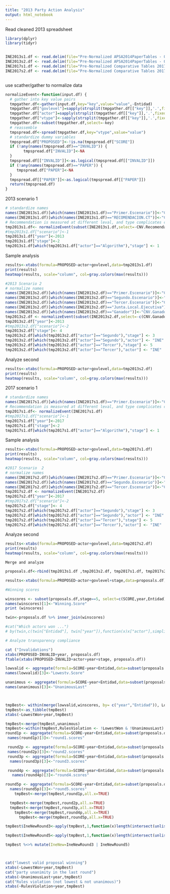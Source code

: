 ```yaml
---
title: "2013 Party Action Analysis"
output: html_notebook
---
```

Read cleaned 2013 spreadsheet
```r
library(dplyr)
library(tidyr)


INE2013s1.df <- read.delim(file="Pre-Normalized APSA2014PaperTables - Obs 1st Scenario.tsv",stringsAsFactors =FALSE,na.strings="-")
INE2013s2.df <- read.delim(file="Pre-Normalized APSA2014PaperTables - Obs 2nd Scsnario .tsv",stringsAsFactors =FALSE,na.strings="-")
INE2017s1.df <- read.delim(file="Pre-Normalized Comparative Tables 2017 Federal (APSA 2019) - 1erEsc 2017.tsv",stringsAsFactors =FALSE,na.strings="-")
INE2017s2.df <- read.delim(file="Pre-Normalized Comparative Tables 2017 Federal (APSA 2019) - 2doEsc+final 2017.tsv",stringsAsFactors =FALSE,na.strings="-")



```

use scather/gather to normalize data

```r
normalizeEvent<-function(input.df) {
  # gather into key value pairs
  tmpgather.df<-gather(input.df,key="key",value="value",-Entidad)
  tmpgather.df["govlevel"]=sapply(strsplit(tmpgather.df[["key"]],'.',fixed=TRUE),function(x)x[[1]])
  tmpgather.df["actor"]=sapply(strsplit(tmpgather.df[["key"]],'.',fixed=TRUE),function(x)x[[2]])
  tmpgather.df["vtype"]<-sapply(strsplit(tmpgather.df[["key"]],'.',fixed=TRUE),function(x)if(length(x)==3){x[[3]]}else{"SCORE"})
  tmpgather.df<-subset(tmpgather.df,select=-key)
  # reassemble 
  tmpspread.df<-spread(tmpgather.df,key="vtype",value="value")
  # standardize dummy variables
  tmpspread.df["PROPOSED"]<-!is.na(tmpspread.df["SCORE"])
  if (!any(names(tmpspread.df)=="INVALID")) {
        tmpspread.df["INVALID"]<-NA
  }
  tmpspread.df[["INVALID"]]<-as.logical(tmpspread.df[["INVALID"]])
  if (!any(names(tmpspread.df)=="PAPER")) {
     tmpspread.df["PAPER"]<-NA
  }
  tmpspread.df[["PAPER"]]<-as.logical(tmpspread.df[["PAPER"]])
  return(tmpspread.df) 
}
```

2013 scenario 1
```r
# standardize names
names(INE2013s1.df)[which(names(INE2013s1.df)=="Primer.Escenario")]<-"CNV.Algorithm"
names(INE2013s1.df)[which(names(INE2013s1.df)=="RECOMENDACION.CT")]<-"CNV.Recomendacion"
# Recommendation is measured at different leval, and type complicates comparison
tmp2013s1.df<- normalizeEvent(subset(INE2013s1.df,select=-CNV.Recomendacion))
#tmp2013s1.df["scenario"]<-1
tmp2013s1.df["year"]<-2013
tmp2013s1.df["stage"]<-2
tmp2013s1.df[which(tmp2013s1.df["actor"]=="Algorithm"),"stage"] <- 1
```

Sample analysis 
```r
results<-xtabs(formula=PROPOSED~actor+govlevel,data=tmp2013s1.df)
print(results)
heatmap(results, scale="column", col=gray.colors(max(results)))
```
```r
#2013 Scenario 2
# normalize names
names(INE2013s2.df)[which(names(INE2013s2.df)=="Primer.Escenario")]<-"CNV.Algorithm"
names(INE2013s2.df)[which(names(INE2013s2.df)=="Segundo.Escenario")]<-"CNV.Segundo"
names(INE2013s2.df)[which(names(INE2013s2.df)=="Tercer.Escenario")]<-"CNV.Tercer"
names(INE2013s2.df)[which(names(INE2013s2.df)=="Junta.Local.Ejecutiva")]<-"CNV.Junta"
names(INE2013s2.df)[which(names(INE2013s2.df)=="Ganador")]<-"CNV.Ganador"
tmp2013s2.df <- normalizeEvent(subset(INE2013s2.df,select=-c(CNV.Ganador,CNV.Algorithm)))
tmp2013s2.df["year"]<-2013
#tmp2013s2.df["scenario"]<-2
tmp2013s2.df["stage"]<- 4
tmp2013s2.df[which(tmp2013s2.df["actor"]=="Segundo"),"stage"] <- 3
tmp2013s2.df[which(tmp2013s2.df["actor"]=="Segundo"),"actor"] <- "INE"
tmp2013s2.df[which(tmp2013s2.df["actor"]=="Tercer"),"stage"] <- 5
tmp2013s2.df[which(tmp2013s2.df["actor"]=="Tercer"),"actor"] <- "INE"


```
Analyze second
```r
results<-xtabs(formula=PROPOSED~actor+govlevel,data=tmp2013s2.df)
print(results)
heatmap(results, scale="column", col=gray.colors(max(results)))
```

2017 scenario 1
```r
# standardize names
names(INE2017s1.df)[which(names(INE2017s1.df)=="Primer.Escenario")]<-"CNV.Algorithm"
# Recommendation is measured at different leval, and type complicates comparison
tmp2017s1.df<- normalizeEvent(INE2017s1.df)
#tmp2017s1.df["scenario"]<-1
tmp2017s1.df["year"]<-2017
tmp2017s1.df["stage"]<-2
tmp2017s1.df[which(tmp2017s1.df["actor"]=="Algorithm"),"stage"] <- 1
```

Sample analysis 
```r
results<-xtabs(formula=PROPOSED~actor+govlevel,data=tmp2017s1.df)
print(results)
heatmap(results, scale="column", col=gray.colors(max(results)))
```

```r
#2017 Scenario  2
# normalize names
names(INE2017s2.df)[which(names(INE2017s2.df)=="Primer.Escenario")]<-"CNV.Algorithm"
names(INE2017s2.df)[which(names(INE2017s2.df)=="Segundo.Escenario")]<-"CNV.Segundo"
names(INE2017s2.df)[which(names(INE2017s2.df)=="Tercer.Escenario")]<-"CNV.Tercer"
tmp2017s2.df <- normalizeEvent(INE2017s2.df)
tmp2017s2.df["year"]<-2017
#tmp2017s2.df["scenario"]<-2
tmp2017s2.df["stage"]<- 4
tmp2017s2.df[which(tmp2017s2.df["actor"]=="Segundo"),"stage"] <- 3
tmp2017s2.df[which(tmp2017s2.df["actor"]=="Segundo"),"actor"] <- "INE"
tmp2017s2.df[which(tmp2017s2.df["actor"]=="Tercer"),"stage"] <- 5
tmp2017s2.df[which(tmp2017s2.df["actor"]=="Tercer"),"actor"] <- "INE"

```
Analyze second
```r
results<-xtabs(formula=PROPOSED~actor+govlevel,data=tmp2017s2.df)
print(results)
heatmap(results, scale="column", col=gray.colors(max(results)))
```


```
Merge and analyze
```
```r
proposals.df<-rbind(tmp2013s1.df ,tmp2013s2.df, tmp2017s1.df, tmp2017s2.df)

```

```r
results<-xtabs(formula=PROPOSED~actor+govlevel+stage,data=proposals.df)
```


```r
#Winning scores

winscores <- subset(proposals.df,stage==5, select=c(SCORE,year,Entidad))
names(winscores)[1]<-"Winning.Score"
print (winscores)
```

```r
twin<-proposals.df %>% inner_join(winscores)

#cat("Which actors won ...")
# by(twin,c(twin["Entidad"], twin["year"]),function(x)x["actor"],simplify=FALSE)

```


```r
# Analyze transparency compliance

cat ("Invalidations")
xtabs(PROPOSED~INVALID+year, proposals.df)
ftable(xtabs(PROPOSED~INVALID+actor+year+stage, proposals.df))

lowvalid <- aggregate(formula=SCORE~year+Entidad,data=subset(proposals.df,PROPOSED==TRUE & (is.na(INVALID) | INVALID==FALSE)),FUN=min)
names(lowvalid)[3]<-"Lowestv.Score"

unanimous <- aggregate(formula=SCORE~year+Entidad,data=subset(proposals.df,stage==4& PROPOSED==TRUE & (is.na(INVALID) | INVALID==FALSE)),FUN=function(x)length(unique(x))==1)
names(unanimous)[3]<-"UnanimousLast"



tmpBest<- within(merge(lowvalid,winscores, by= c("year","Entidad")), LowestWon<-(Lowestv.Score==Winning.Score))
tmpBest<-as_tibble(tmpBest)
xtabs(~LowestWon+year,tmpBest)

tmpBest<-merge(tmpBest,unanimous)
tmpBest<-within(tmpBest,RulesViolation <- !LowestWon & !UnanimousLast) 
round1p <- aggregate(formula=SCORE~year+Entidad,data=subset(proposals.df,stage==1),FUN=c)
 names(round1p)[3]<-"round1.scores"

 round2p <- aggregate(formula=SCORE~year+Entidad,data=subset(proposals.df,stage==2& PROPOSED==TRUE & (is.na(INVALID) | INVALID==FALSE)),FUN=c)
 names(round2p)[3]<-"round2.scores"
 round3p <- aggregate(formula=SCORE~year+Entidad,data=subset(proposals.df,stage==3& PROPOSED==TRUE & (is.na(INVALID) | INVALID==FALSE)),FUN=c)
  names(round3p)[3]<-"round3.scores"

 round4p <- aggregate(formula=SCORE~year+Entidad,data=subset(proposals.df,stage==4& PROPOSED==TRUE & (is.na(INVALID) | INVALID==FALSE)),FUN=c)
   names(round4p)[3]<-"round4.scores"

round5p <- aggregate(formula=SCORE~year+Entidad,data=subset(proposals.df,stage==5& PROPOSED==TRUE & (is.na(INVALID) | INVALID==FALSE)),FUN=c)
  names(round5p)[3]<-"round5.scores"
    tmpBest<-merge(tmpBest,round1p,all.x=TRUE)  

  tmpBest<-merge(tmpBest,round2p,all.x=TRUE)  
  tmpBest<-merge(tmpBest,round3p,all.x=TRUE)
    tmpBest<-merge(tmpBest,round4p,all.x=TRUE)
      tmpBest<-merge(tmpBest,round5p,all.x=TRUE)

tmpBest$IneNewRound3<-apply(tmpBest,1,function(x)length(intersect(unlist(x$round3.scores),union(unlist(x["round1.scores"]),unlist(x["round2.scores"]))))==0)

tmpBest$IneNewRound5<-apply(tmpBest,1,function(x)length(intersect(unlist(x$round5.scores),union(unlist(x["round3.scores"]),unlist(x["round4.scores"]))))==0)

tmpBest %<>% mutate(IneNew=IneNewRound3 | IneNewRound5)



cat("lowest valid proposal winning")
xtabs(~LowestWon+year,tmpBest)
cat("party unanimity in the last round")
xtabs(~UnanimousLast+year,tmpBest)
cat("Rules violation (not lowest & not unanimous)")
xtabs(~RulesViolation+year,tmpBest)

```


